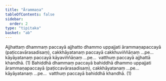 ```yaml
---
title: "Ārammaṇa"
tableOfContents: false
sidebar:
  order: 2
type: "tipitaka"
basket: "ab"
---
```



<DynamicBreadcrumb />

<Division number="19">

<Paragraph number="2796">
Ajjhattaṃ dhammaṃ paccayā ajjhatto dhammo uppajjati ārammaṇapaccayā (paṭiccavārasadisaṃ), cakkhāyatanaṃ paccayā cakkhuviññāṇaṃ …pe…  kāyāyatanaṃ paccayā kāyaviññāṇaṃ …pe…  vatthuṃ paccayā ajjhattā khandhā. (1)
</Paragraph>

<Paragraph number="2797">
Bahiddhā dhammaṃ paccayā bahiddhā dhammo uppajjati ārammaṇapaccayā (paṭiccavārasadisaṃ), cakkhāyatanaṃ …pe…  kāyāyatanaṃ …pe…  vatthuṃ paccayā bahiddhā khandhā. (1)
</Paragraph>
</Division>